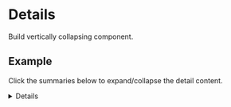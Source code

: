 

<Meta title="Components/Details/Intro" component={Details} />

# Details

Build vertically collapsing component.

## Example

Click the summaries below to expand/collapse the detail content.

<Canvas>
  <Details
    data={[
      {
        key: 'key1',
        title: 'Summary 1',
        children: <h2>This is Summary content</h2>,
        className: '',
      },
      {
        key: 'key2',
        title: 'Summary 2',
        children: <h2>This is Summary content 2</h2>,
      },
      {
        key: 'key3',
        title: 'Summary 3',
        children: <h2>This is Summary content as well 3</h2>,
      },
    ]}
  />
</Canvas>

## Available Props

The list is autogenerated based on the array of `detailData` in the `data` prop.

The general structure of `data` is defined as follows:

```js
data = [{
  key: string;
  title: ReactNode;
  children: ReactNode;
  className?: string;
}]
```

The `<Details>` component accepts all of the default props for the `details` HTML element in addition to the ones in the table below.

More info about the HTML element:<br/>
https://developer.mozilla.org/en-US/docs/Web/API/HTMLDetailsElement

<ArgsTable component="Details" />
